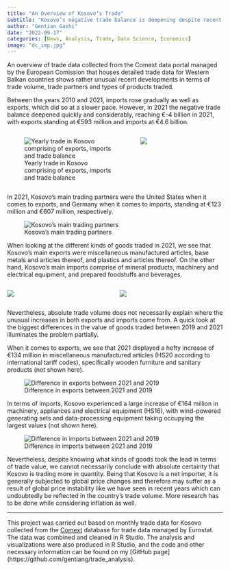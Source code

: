 ```yaml
---
title: "An Overview of Kosovo’s Trade"
subtitle: "Kosovo’s negative trade balance is deepening despite recent increases in exports. Where is this sudden increase in trade volume, and especially imports coming from?"
author: "Gentian Gashi"
date: "2022-09-17"
categories: [News, Analysis, Trade, Data Science, Economics]
image: "dc_imp.jpg"
---
```


An overview of trade data collected from the Comext data portal managed by the European Comission that houses detailed trade data for Western Balkan countries shows rather unusual recent developments in terms of trade volume, trade partners and types of products traded.

Between the years 2010 and 2021, imports rose gradually as well as exports, which did so at a slower pace. However, in 2021 the negative trade balance deepened quickly and considerably, reaching €-4 billion in 2021, with exports standing at €593 million and imports at €4.6 billion.

::: columns
::: {.column width="60%"}
![Yearly trade in Kosovo comprising of exports, imports and trade balance](trade_balance.jpg)
:::

::: {.column width="40%"}
![](tab_1.png)
:::
:::

In 2021, Kosovo's main trading partners were the United States when it comes to exports, and Germany when it comes to imports, standing at €123 million and €607 million, respectively.

![Kosovo's main trading partners](fig1.jpg)

When looking at the different kinds of goods traded in 2021, we see that Kosovo's main exports were miscellaneous manufactured articles, base metals and articles thereof, and plastics and articles thereof. On the other hand, Kosovo's main imports comprise of mineral products, machinery and electrical equipment, and prepared foodstuffs and beverages.

::: columns
::: {.column width="50%"}
![](tab_2.png)
:::

::: {.column width="50%"}
![](tab_3.png)
:::
:::

Nevertheless, absolute trade volume does not necessarily explain where the unusual increases in both exports and imports come from. A quick look at the biggest differences in the value of goods traded between 2019 and 2021 illuminates the problem partially.

When it comes to exports, we see that 2021 displayed a hefty increase of €134 million in miscellaneous manufactured articles (HS20 according to international tariff codes), specifically wooden furniture and sanitary products (not shown here).

![Difference in exports between 2021 and 2019](dc_exp.jpg)

In terms of imports, Kosovo experienced a large increase of €164 million in machinery, appliances and electrical equipment (HS16), with wind-powered generating sets and data-processing equipment taking occupying the largest values (not shown here).

![Difference in imports between 2021 and 2019](dc_imp.jpg)

Nevertheless, despite knowing what kinds of goods took the lead in terms of trade value, we cannot necessarily conclude with absolute certainty that Kosovo is trading more in quantity. Being that Kosovo is a net importer, it is generally subjected to global price changes and therefore may suffer as a result of global price instability like we have seen in recent years which can undoubtedly be reflected in the country's trade volume. More research has to be done while considering inflation as well.

------------------------------------------------------------------------

This project was carried out based on monthly trade data for Kosovo collected from the [Comext](https://ec.europa.eu/eurostat/web/international-trade-in-goods/data/focus-on-comext) database for trade data managed by Eurostat. The data was combined and cleaned in R Studio. The analysis and visualizations were also produced in R Studio, and the code and other necessary information can be found on my \[GitHub page\](https://github.com/gentiang/trade_analysis).
